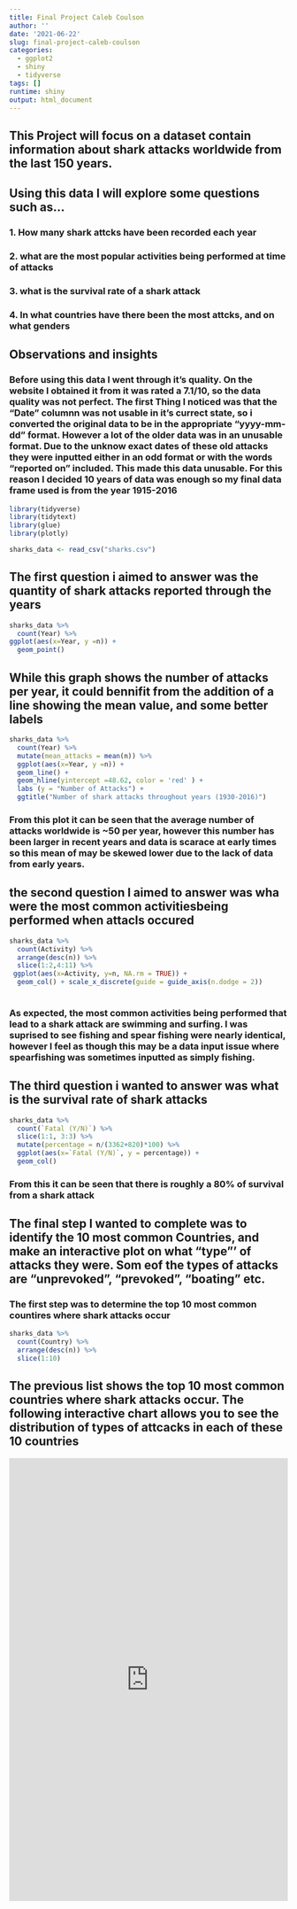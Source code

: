 ```yaml
---
title: Final Project Caleb Coulson
author: ''
date: '2021-06-22'
slug: final-project-caleb-coulson
categories:
  - ggplot2
  - shiny
  - tidyverse
tags: []
runtime: shiny
output: html_document 
---
```


## This Project will focus on a dataset contain information about shark attacks worldwide from the last 150 years. 

## Using this data I will explore some questions such as...
### 1. How many shark attcks have been recorded each year 
### 2. what are the most popular activities being performed at time of attacks
### 3. what is the survival rate of a shark attack
### 4. In what countries have there been the most attcks, and on what genders


## Observations and insights

### Before using this data I went through it's quality. On the website I obtained it from it was rated a 7.1/10, so the data quality was not perfect. The first Thing I noticed was that the "Date" columnn was not usable in it's currect state, so i converted the original data to be in the appropriate "yyyy-mm-dd" format. However a lot of the older data was in an unusable format. Due to the unknow exact dates of these old attacks they were inputted either in an odd format or with the words "reported on" included. This made this data unusable. For this reason I decided 10 years of data was enough so my final data frame used is from the year 1915-2016

```r
library(tidyverse)
library(tidytext)
library(glue)
library(plotly)
```

```r
sharks_data <- read_csv("sharks.csv")
```

## The first question i aimed to answer was the quantity of shark attacks reported through the years
```r
sharks_data %>%
  count(Year) %>%
ggplot(aes(x=Year, y =n)) +
  geom_point()
```

## While this graph shows the number of attacks per year, it could bennifit from the addition of a line showing the mean value, and some better labels
```r
sharks_data %>%
  count(Year) %>% 
  mutate(mean_attacks = mean(n)) %>%
  ggplot(aes(x=Year, y =n)) +
  geom_line() +
  geom_hline(yintercept =48.62, color = 'red' ) +
  labs (y = "Number of Attacks") +
  ggtitle("Number of shark attacks throughout years (1930-2016)")

```

### From this plot it can be seen that the average number of attacks worldwide is ~50 per year, however this number has been larger in recent years and data is scarace at early times so this mean of may be skewed lower due to the lack of data from early years.

## the second question I aimed to answer was wha were the most common activitiesbeing performed when attacls occured 
```r
sharks_data %>%
  count(Activity) %>%
  arrange(desc(n)) %>%
  slice(1:2,4:11) %>%
 ggplot(aes(x=Activity, y=n, NA.rm = TRUE)) +
  geom_col() + scale_x_discrete(guide = guide_axis(n.dodge = 2))
 
```

### As expected, the most common activities being performed that lead to a shark attack are swimming and surfing. I was suprised to see fishing and spear fishing were nearly identical, however I feel as though this may be a data input issue where spearfishing was sometimes inputted as simply fishing.

## The third question i wanted to answer was what is the survival rate of shark attacks
```r
sharks_data %>%
  count(`Fatal (Y/N)`) %>% 
  slice(1:1, 3:3) %>%
  mutate(percentage = n/(3362+820)*100) %>%
  ggplot(aes(x=`Fatal (Y/N)`, y = percentage)) +
  geom_col()

```

### From this it can be seen that there is roughly a 80% of survival from a shark attack


## The final step I wanted to complete was to identify the 10 most common Countries, and make an interactive plot on what "type"' of attacks they were. Som eof the types of attacks are "unprevoked", "prevoked", "boating" etc. 
### The first step was to determine the top 10 most common countires where shark attacks occur 
```r
sharks_data %>%
  count(Country) %>%
  arrange(desc(n)) %>%
  slice(1:10)
```
## The previous list shows the top 10 most common countries where shark attacks occur. The following interactive chart allows you to see the distribution of types of attcacks in each of these 10 countries

<iframe src="https://ccoulson.shinyapps.io/DataAnalyticsCCProject/"
height="800" width="100%" frameborder="no"></iframe>
